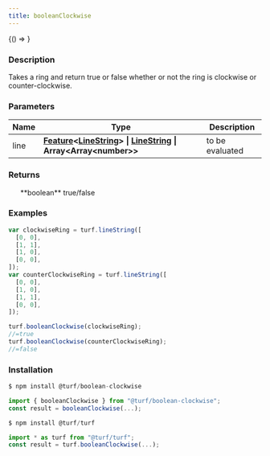 ```yaml
---
title: booleanClockwise
---
```



<!-- Expose turf as global var for experimenting in the browser console -->

<BrowserOnly>{() => <WindowTurfGlobal turf={turf} />}</BrowserOnly>

### Description

Takes a ring and return true or false whether or not the ring is clockwise or counter-clockwise.

### Parameters

| Name | Type                                                                                                                                                                                                                             | Description     |
| ---- | -------------------------------------------------------------------------------------------------------------------------------------------------------------------------------------------------------------------------------- | --------------- |
| line | **[Feature](https://tools.ietf.org/html/rfc7946#section-3.2)\<[LineString](https://tools.ietf.org/html/rfc7946#section-3.1.4)\> \| [LineString](https://tools.ietf.org/html/rfc7946#section-3.1.4) \| Array\<Array\<number\>\>** | to be evaluated |

### Returns

<ul>
  **boolean** true/false

</ul>

### Examples

```javascript
var clockwiseRing = turf.lineString([
  [0, 0],
  [1, 1],
  [1, 0],
  [0, 0],
]);
var counterClockwiseRing = turf.lineString([
  [0, 0],
  [1, 0],
  [1, 1],
  [0, 0],
]);

turf.booleanClockwise(clockwiseRing);
//=true
turf.booleanClockwise(counterClockwiseRing);
//=false
```

### Installation

```javascript
$ npm install @turf/boolean-clockwise

import { booleanClockwise } from "@turf/boolean-clockwise";
const result = booleanClockwise(...);
```

```javascript
$ npm install @turf/turf

import * as turf from "@turf/turf";
const result = turf.booleanClockwise(...);
```
